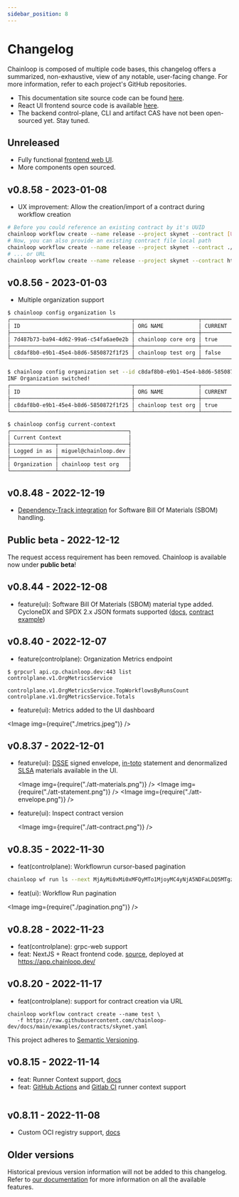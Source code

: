 ```yaml
---
sidebar_position: 8
---
```



# Changelog

Chainloop is composed of multiple code bases, this changelog offers a summarized, non-exhaustive, view of any notable, user-facing change. For more information, refer to each project's GitHub repositories.

- This documentation site source code can be found [here](https://github.com/chainloop-dev/frontend).
- React UI frontend source code is available [here](https://github.com/chainloop-dev/frontend).
- The backend control-plane, CLI and artifact CAS have not been open-sourced yet. Stay tuned.

## Unreleased

- Fully functional [frontend web UI](https://github.com/chainloop-dev/frontend).
- More components open sourced.

## v0.8.58 - 2023-01-08

- UX improvement: Allow the creation/import of a contract during workflow creation

```bash
# Before you could reference an existing contract by it's UUID
chainloop workflow create --name release --project skynet --contract [UUID]
# Now, you can also provide an existing contract file local path
chainloop workflow create --name release --project skynet --contract ./skynet.contract.yaml
# ... or URL
chainloop workflow create --name release --project skynet --contract https://skynet.org/contract.yaml
```

## v0.8.56 - 2023-01-03

- Multiple organization support

```bash title="List organizations associated with your user"
$ chainloop config organization ls
┌──────────────────────────────────────┬────────────────────┬─────────┬─────────────────────┐
│ ID                                   │ ORG NAME           │ CURRENT │ JOINED AT           │
├──────────────────────────────────────┼────────────────────┼─────────┼─────────────────────┤
│ 7d487b73-ba94-4d62-99a6-c54fa6ae0e2b │ chainloop core org │ true    │ 03 Jan 23 13:25 UTC │
├──────────────────────────────────────┼────────────────────┼─────────┼─────────────────────┤
│ c8daf8b0-e9b1-45e4-b8d6-5850872f1f25 │ chainloop test org │ false   │ 04 Jan 23 00:05 UTC │
└──────────────────────────────────────┴────────────────────┴─────────┴─────────────────────┘
```

```bash title="Switch it on-demand"
$ chainloop config organization set --id c8daf8b0-e9b1-45e4-b8d6-5850872f1f25
INF Organization switched!
┌──────────────────────────────────────┬────────────────────┬─────────┬─────────────────────┐
│ ID                                   │ ORG NAME           │ CURRENT │ JOINED AT           │
├──────────────────────────────────────┼────────────────────┼─────────┼─────────────────────┤
│ c8daf8b0-e9b1-45e4-b8d6-5850872f1f25 │ chainloop test org │ true    │ 04 Jan 23 00:05 UTC │
└──────────────────────────────────────┴────────────────────┴─────────┴─────────────────────┘

$ chainloop config current-context
┌─────────────────────────────────────┐
│ Current Context                     │
├──────────────┬──────────────────────┤
│ Logged in as │ miguel@chainloop.dev │
├──────────────┼──────────────────────┤
│ Organization │ chainloop test org   │
└──────────────┴──────────────────────┘
```

## v0.8.48 - 2022-12-19

- [Dependency-Track integration](/guides/dependency-track/) for Software Bill Of Materials (SBOM) handling.

## Public beta - 2022-12-12

The request access requirement has been removed. Chainloop is available now under **public beta**!

## v0.8.44 - 2022-12-08

- feature(ui): Software Bill Of Materials (SBOM) material type added. CycloneDX and SPDX 2.x JSON formats supported ([docs](http://localhost:3000/reference/operator/contract#material-schema), [contract example](https://github.com/chainloop-dev/docs/blob/main/examples/contracts/skynet.yaml#L22))

## v0.8.40 - 2022-12-07

- feature(controlplane): Organization Metrics endpoint

```console
$ grpcurl api.cp.chainloop.dev:443 list controlplane.v1.OrgMetricsService

controlplane.v1.OrgMetricsService.TopWorkflowsByRunsCount
controlplane.v1.OrgMetricsService.Totals
```

- feature(ui): Metrics added to the UI dashboard

<Image img={require("./metrics.jpeg")} />

## v0.8.37 - 2022-12-01

- feature(ui): [DSSE](https://github.com/secure-systems-lab/dsse) signed envelope, [in-toto](https://in-toto.io/) statement and denormalized [SLSA](https://slsa.dev/) materials available in the UI.

  <Image img={require("./att-materials.png")} />
  <Image img={require("./att-statement.png")} />
  <Image img={require("./att-envelope.png")} />

- feature(ui): Inspect contract version

  <Image img={require("./att-contract.png")} />

## v0.8.35 - 2022-11-30

- feat(controlplane): Workflowrun cursor-based pagination

```bash
chainloop wf run ls --next MjAyMi0xMi0xMFQyMTo1MjoyMC4yNjA5NDFaLDQ5MTgzZGNkLTk1N2ItNDEzZS1hMGQ0LWY5NzA1MGQ1MzQ1MA==
```

- feat(ui): Workflow Run pagination

<Image img={require("./pagination.png")} />

## v0.8.28 - 2022-11-23

- feat(controlplane): grpc-web support
- feat: NextJS + React frontend code. [source](https://github.com/chainloop-dev/frontend), deployed at https://app.chainloop.dev/

## v0.8.20 - 2022-11-17

- feat(controlplane): support for contract creation via URL

```
chainloop workflow contract create --name test \
   -f https://raw.githubusercontent.com/chainloop-dev/docs/main/examples/contracts/skynet.yaml

```

This project adheres to [Semantic Versioning](https://semver.org/spec/v2.0.0.html).

## v0.8.15 - 2022-11-14

- feat: Runner Context support, [docs](https://docs.chainloop.dev/reference/operator/contract#runner-context)
- feat: [GitHub Actions](https://docs.github.com/en/actions) and [Gitlab CI](https://docs.gitlab.com/ee/ci/) runner context support

<div class="row" style={{ alignItems: "center" }}>
  <div class="col col--6">
    <Image img={require("./github-logo-100.png")} />
  </div>
  <div class="col col--6">
    <Image img={require("./gitlab-logo-100.png")} />
  </div>
</div>

## v0.8.11 - 2022-11-08

- Custom OCI registry support, [docs](https://docs.chainloop.dev/getting-started/setup#add-oci-repository)

## Older versions

Historical previous version information will not be added to this changelog. Refer to [our documentation](https://docs.chainloop.dev/getting-started/workflow-definition) for more information on all the available features.
